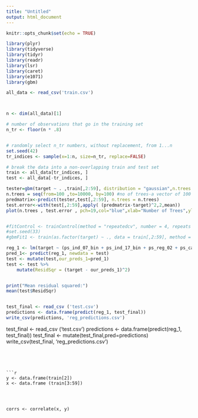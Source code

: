 ---
title: "Untitled"
output: html_document
---

```{r setup, include=FALSE}
knitr::opts_chunk$set(echo = TRUE)

library(plyr)
library(tidyverse)
library(tidyr)
library(readr)
library(lsr)
library(caret)
library(e1071)
library(gbm)

all_data <- read_csv('train.csv')




```


```{r divide into train and test}

n <- dim(all_data)[1]

# number of observations that go in the training set
n_tr <- floor(n * .8)


# randomly select n_tr numbers, without replacement, from 1...n
set.seed(42)
tr_indices <- sample(x=1:n, size=n_tr, replace=FALSE)

# break the data into a non-overlapping train and test set
train <- all_data[tr_indices, ]
test <- all_data[-tr_indices, ]

```

```{r}
tester=gbm(target ~ . ,train[,2:59], distribution = "gaussian",n.trees = 10000, shrinkage = 0.01, interaction.depth = 4)
n.trees = seq(from=100 ,to=10000, by=100) #no of trees-a vector of 100 values 
predmatrix<-predict(tester,test[,2:59], n.trees = n.trees)
test.error<-with(test[,2:59],apply( (predmatrix-target)^2,2,mean))
plot(n.trees , test.error , pch=19,col="blue",xlab="Number of Trees",ylab="Test Error", main = "Perfomance of Boosting on Test Set")


#fitControl <- trainControl(method = "repeatedcv", number = 4, repeats = 4)
#set.seed(33)
#gbmFit1 <- train(as.factor(target) ~ ., data = train[,2:59], method = "gbm", trControl = fitControl,verbose = FALSE)

```


```{r}
reg_1 <- lm(target ~ (ps_ind_07_bin + ps_ind_17_bin + ps_reg_02 + ps_car_13 + ps_car_12 + ps_calc_03), data = train)
pred_1<- predict(reg_1, newdata = test)
test <- mutate(test,our_preds_1=pred_1)
test <- test %>% 
    mutate(ResidSqr = (target - our_preds_1)^2)


print("Mean residual squared:")
mean(test$ResidSqr)


test_final <- read_csv ('test.csv')
predictions <- data.frame(predict(reg_1, test_final))
write_csv(predictions, 'reg_predictions.csv')


```

test_final <- read_csv ('test.csv')
predictions <- data.frame(predict(reg_1, test_final))
test_final <- mutate(test_final,pred=predictions)
write_csv(test_final, 'reg_predictions.csv')


```




```{r}


y <- data.frame(train[2])
x <- data.frame (train[3:59])




corrs <- correlate(x, y)



```
